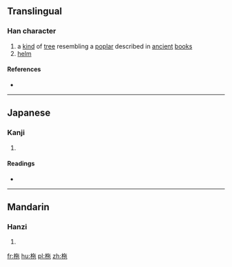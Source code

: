 ==Translingual==

===Han character===
{{Han char|rn=75|rad=木|as=05|sn=9|four=4891<sub>2</sub>|canj=木人心木 (DOPD)|ids=⿰[[木]][[㐌]]}}

# a [[kind]] of [[tree]] resembling a [[poplar]] described in [[ancient]] [[book]]s
# [[helm]]

====References====
* {{Han ref|kx=0518.050|dkj=14600|dj=0906.070|hdz=21184.100|uh=67C2|ud=26562|bh=CF51|bd=53073}}

----

==Japanese==

===Kanji===
{{ja-kanji|grade=|rs=木05}}

# {{defn|lang=ja|sort=木05}}

====Readings====
* {{ja-readings|on=[[い]] (i), [[り]] (ri), [[た]] (ta), [[だ]] (da)|kun=[[かじ]] (kaji)}}

----

==Mandarin==

===Hanzi===
{{cmn-hanzi|pin=[[yí]] ([[yi2]])|wg=i<sup>2</sup>}}

# {{defn|lang=cmn|sort=木05}}

[[fr:柂]]
[[hu:柂]]
[[pl:柂]]
[[zh:柂]]